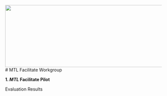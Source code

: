 <img src = "https://github.com/lzim/teampsd/blob/teampsd_style/teampsd_logo/team_psd_logo_sm.png"
     height = "200" width = "600">  
# MTL Facilitate Workgroup

**1. *MTL* Facilitate Pilot **  

Evaluation Results


